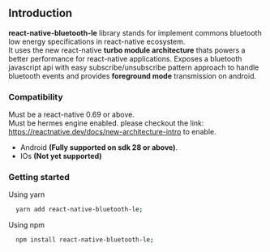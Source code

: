## Introduction

**react-native-bluetooth-le** library stands for implement commons bluetooth low energy specifications in react-native
ecosystem.\
It uses the new react-native **turbo module architecture** thats powers a better performance for react-native
applications. Exposes a bluetooth javascript api with easy subscribe/unsubscribe pattern approach to handle bluetooth
events and provides **foreground mode** transmission
on android.

### Compatibility

Must be a react-native 0.69 or above.\
Must be hermes engine enabled. please checkout the link: https://reactnative.dev/docs/new-architecture-intro to enable.

- Android **(Fully supported on sdk 28 or above)**.
- IOs **(Not yet supported)**

### Getting started

Using yarn

  ```bash
    yarn add react-native-bluetooth-le;
  ```

Using npm

  ```bash
    npm install react-native-bluetooth-le;
  ```

